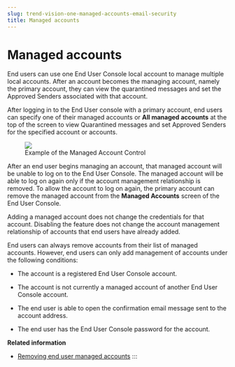 ```yaml
---
slug: trend-vision-one-managed-accounts-email-security
title: Managed accounts
---
```

# Managed accounts

End users can use one End User Console local account to manage multiple local accounts. After an account becomes the managing account, namely the primary account, they can view the quarantined messages and set the Approved Senders associated with that account.

After logging in to the End User console with a primary account, end users can specify one of their managed accounts or **All managed accounts** at the top of the screen to view Quarantined messages and set Approved Senders for the specified account or accounts.

<figure>
<img src="./images/Managed_Account_Control=GUID-2EE55773-F249-45CE-B9B1-B2F3D8A8CF49=1=en-us=Low.webp" />
<figcaption>Example of the Managed Account Control</figcaption>
</figure>

After an end user begins managing an account, that managed account will be unable to log on to the End User Console. The managed account will be able to log on again only if the account management relationship is removed. To allow the account to log on again, the primary account can remove the managed account from the **Managed Accounts** screen of the End User Console.

Adding a managed account does not change the credentials for that account. Disabling the feature does not change the account management relationship of accounts that end users have already added.

End users can always remove accounts from their list of managed accounts. However, end users can only add management of accounts under the following conditions:

- The account is a registered End User Console account.

- The account is not currently a managed account of another End User Console account.

- The end user is able to open the confirmation email message sent to the account address.

- The end user has the End User Console password for the account.

**Related information**

- [Removing end user managed accounts](removing-end-user-managed-accounts.mdx)
:::

